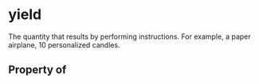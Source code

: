 # yield

The quantity that results by performing instructions. For example, a paper airplane, 10 personalized candles.

## Property of




